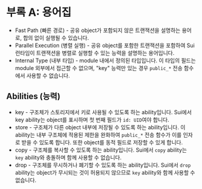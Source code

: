 # 부록 A: 용어집

- Fast Path (빠른 경로) - 공유 object가 포함되지 않은 트랜잭션을 설명하는 용어로,
  합의 없이 실행될 수 있습니다.
- Parallel Execution (병렬 실행) - 공유 object를 포함한 트랜잭션을 포함하여 Sui 런타임이
  트랜잭션을 병렬로 실행할 수 있는 능력을 설명하는 용어입니다.
- Internal Type (내부 타입) - module 내에서 정의된 타입입니다. 이 타입의 필드는 module 외부에서
  접근할 수 없으며, "key" 능력만 있는 경우 `public_*` 전송 함수에서 사용할 수 없습니다.

## Abilities (능력)

- key - 구조체가 스토리지에서 키로 사용될 수 있도록 하는 ability입니다. Sui에서 key ability는
  object를 표시하며 첫 번째 필드가 `id: UID`여야 합니다.
- store - 구조체가 다른 object 내부에 저장될 수 있도록 하는 ability입니다. 이 ability는
  내부 구조체에 적용된 제한을 완화하여 `public_*` 전송 함수가 이를 인자로 받을 수 있도록 합니다.
  또한 object를 동적 필드로 저장할 수 있게 합니다.
- copy - 구조체를 복사할 수 있도록 하는 ability입니다. Sui에서 `copy` ability는
  `key` ability와 충돌하며 함께 사용할 수 없습니다.
- drop - 구조체를 무시하거나 폐기할 수 있도록 하는 ability입니다. Sui에서 `drop` ability는
  object가 무시되는 것이 허용되지 않으므로 `key` ability와 함께 사용할 수 없습니다.
